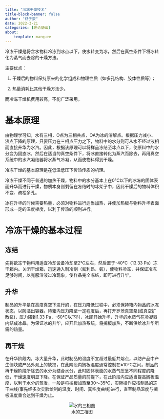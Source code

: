 ```yaml
---
title: "冷冻干燥技术"
title-block-banner: false
author: "舒子豪"
date: 2022-3-21
categories: [理论基础]
about: 
    template: marquee
---
```


冷冻干燥是将含水物料冷冻到冰点以下，使水转变为冰，然后在真空条件下将冰转化为蒸气而去除的干燥方法。

主要优点：

1. 干燥后的物料保持原来的化学组成和物理性质（如多孔结构、胶体性质等）；

2. 热量消耗比其他干燥方法少。

而冷冻干燥机费用较高，不能广泛采用。

# 基本原理
由物理学可知，水有三相，O点为三相共点，OA为冰的溶解点。根据压力减小、沸点下降的原理，只要压力在三相点压力之下，物料中的水分则可从水不经过液相而直接升华为水汽。因此，根据该原理可以将样品冻结至冰点以下，使原料中的水分变为固态冰，然后在适当的真空条件下，将冰直接转化为蒸汽而除去，再用真空系统中的水汽凝结器将水蒸气冷凝，从而使物料得到干燥。

冷冻干燥的基本原理是在低温低压下传热传质的机理。

冷冻干燥不同于普通的加热干燥，物料中的水分基本上在0℃以下的冰冻的固体表面升华而进行干燥，物质本身则剩留在冻结时的冰架子中，因此干燥后的物料体积不变、疏松多孔。

冰在升华的时候需要热量，必须对物料进行适当加热，并使加热板与物料升华表面形成一定的温度梯度，以利于传热的顺利进行。

# 冷冻干燥的基本过程

## 冻结

先将欲冻干物料用适宜冷却设备冷却至2℃左右，然后置于-40℃（13.33 Pa）冻干箱内。关闭干燥箱，迅速通入制冷剂（氟利昂、氨），使物料冷冻，并保证冷冻足够时间，以克服溶液过冷现象，使样品完全冻结，即可进行升华。

## 升华

制品的升华是在高度真空下进行的，在压力降低过程中，必须保持箱内物品的冰冻状态，以防溢出容器。待箱内压力降至一定程度后，再打开罗茨真空泵(或真空扩散泵)，压力降到1.33 Pa，-60℃以下时，冰即开始升华，升华的水蒸气在冷凝器内结成冰晶。为保证冰的升华，应开启加热系统，将搁板加热，不断供给冰升华所需的热量。

## 再干燥

在升华阶段内，冰大量升华，此时制品的温度不宜超过最低共熔点，以防产品中产生僵块或产品外观上的缺损，在此阶段内搁板温度通常控制在±10℃之间。制品的再干燥阶段所除去的水分为结合水分，此时固体表面的水蒸气压呈不同程度的降低，干燥速度明显下降。在保证产品质量的前提下，在此阶段内应适当提高搁板温度，以利于水分的蒸发，一般是将搁板加热至30～35℃，实际操作应按制品的冻干曲线(事先经多次实验绘制的温度、时间、真空度曲线)进行，直至制品温度与搁板温度重合达到干燥为止。

<center>![水的三相图](水的三相图.png)</center>

